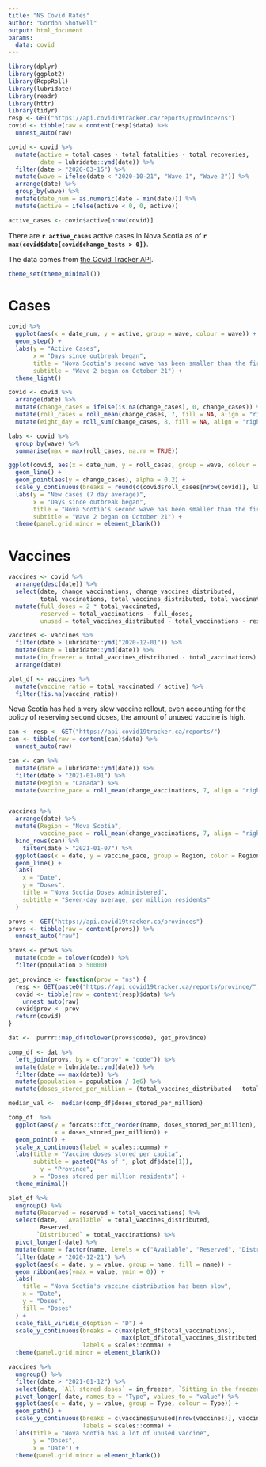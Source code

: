 ```yaml
---
title: "NS Covid Rates"
author: "Gordon Shotwell"
output: html_document
params:
  data: covid
---
```


```r
library(dplyr)
library(ggplot2)
library(RcppRoll)
library(lubridate)
library(readr)
library(httr)
library(tidyr)
resp <- GET("https://api.covid19tracker.ca/reports/province/ns")
covid <- tibble(raw = content(resp)$data) %>% 
  unnest_auto(raw)

covid <- covid %>% 
  mutate(active = total_cases - total_fatalities - total_recoveries,
         date = lubridate::ymd(date)) %>%
  filter(date > "2020-03-15") %>% 
  mutate(wave = ifelse(date < "2020-10-21", "Wave 1", "Wave 2")) %>% 
  arrange(date) %>% 
  group_by(wave) %>% 
  mutate(date_num = as.numeric(date - min(date))) %>% 
  mutate(active = ifelse(active < 0, 0, active)) 

active_cases <- covid$active[nrow(covid)]
```

There are **`r active_cases`** active cases in Nova Scotia as of **`r max(covid$date[covid$change_tests > 0])`**.

The data comes from [the Covid Tracker API](https://api.covid19tracker.ca/). 

```r
theme_set(theme_minimal())
```

# Cases

```r
covid %>% 
  ggplot(aes(x = date_num, y = active, group = wave, colour = wave)) +
  geom_step() +
  labs(y = "Active Cases",
       x = "Days since outbreak began",
       title = "Nova Scotia's second wave has been smaller than the first",
       subtitle = "Wave 2 began on October 21") +
  theme_light()

covid <- covid %>% 
  arrange(date) %>% 
  mutate(change_cases = ifelse(is.na(change_cases), 0, change_cases)) %>% 
  mutate(roll_cases = roll_mean(change_cases, 7, fill = NA, align = "right")) %>%
  mutate(eight_day = roll_sum(change_cases, 8, fill = NA, align = "right")) 

labs <- covid %>% 
  group_by(wave) %>% 
  summarise(max = max(roll_cases, na.rm = TRUE))

ggplot(covid, aes(x = date_num, y = roll_cases, group = wave, colour = wave)) +
  geom_line() +
  geom_point(aes(y = change_cases), alpha = 0.2) +
  scale_y_continuous(breaks = round(c(covid$roll_cases[nrow(covid)], labs$max), 1)) +
  labs(y = "New cases (7 day average)",
       x = "Days since outbreak began",
       title = "Nova Scotia's second wave has been smaller than the first",
       subtitle = "Wave 2 began on October 21") +
  theme(panel.grid.minor = element_blank())
```

# Vaccines

```r
vaccines <- covid %>% 
  arrange(desc(date)) %>% 
  select(date, change_vaccinations, change_vaccines_distributed, 
         total_vaccinations, total_vaccines_distributed, total_vaccinated, active) %>% 
  mutate(full_doses = 2 * total_vaccinated,
         reserved = total_vaccinations - full_doses,
         unused = total_vaccines_distributed - total_vaccinations - reserved)

vaccines <- vaccines %>% 
  filter(date > lubridate::ymd("2020-12-01")) %>% 
  mutate(date = lubridate::ymd(date)) %>% 
  mutate(in_freezer = total_vaccines_distributed - total_vaccinations) %>% 
  arrange(date)

plot_df <- vaccines %>% 
  mutate(vaccine_ratio = total_vaccinated / active) %>% 
  filter(!is.na(vaccine_ratio)) 
```


Nova Scotia has had a very slow vaccine rollout, even accounting for the policy of reserving second doses, the amount of unused vaccine is high. 

```r
can <- resp <- GET("https://api.covid19tracker.ca/reports/")
can <- tibble(raw = content(can)$data) %>% 
  unnest_auto(raw)

can <- can %>% 
  mutate(date = lubridate::ymd(date)) %>% 
  filter(date > "2021-01-01") %>% 
  mutate(Region = "Canada") %>% 
  mutate(vaccine_pace = roll_mean(change_vaccinations, 7, align = "right", fill = 0, na.rm = TRUE) / 37)


vaccines %>% 
  arrange(date) %>% 
  mutate(Region = "Nova Scotia",
         vaccine_pace = roll_mean(change_vaccinations, 7, align = "right", fill = 0, na.rm = TRUE) / 0.9) %>% 
  bind_rows(can) %>% 
    filter(date > "2021-01-07") %>% 
  ggplot(aes(x = date, y = vaccine_pace, group = Region, color = Region)) +
  geom_line() +
  labs(
    x = "Date",
    y = "Doses",
    title = "Nova Scotia Doses Administered",
    subtitle = "Seven-day average, per million residents"
  )
```

```r
provs <- GET("https://api.covid19tracker.ca/provinces")
provs <- tibble(raw = content(provs)) %>% 
  unnest_auto("raw")

provs <- provs %>% 
  mutate(code = tolower(code)) %>% 
  filter(population > 50000)

get_province <- function(prov = "ns") {
  resp <- GET(paste0("https://api.covid19tracker.ca/reports/province/", prov), query = list(after = Sys.Date() - 7))
  covid <- tibble(raw = content(resp)$data) %>% 
    unnest_auto(raw)
  covid$prov <- prov
  return(covid)
}

dat <-  purrr::map_df(tolower(provs$code), get_province)

comp_df <- dat %>% 
  left_join(provs, by = c("prov" = "code")) %>% 
  mutate(date = lubridate::ymd(date)) %>% 
  filter(date == max(date)) %>% 
  mutate(population = population / 1e6) %>% 
  mutate(doses_stored_per_million = (total_vaccines_distributed - total_vaccinations) / population)

median_val <-  median(comp_df$doses_stored_per_million)

comp_df  %>% 
  ggplot(aes(y = forcats::fct_reorder(name, doses_stored_per_million), 
             x = doses_stored_per_million)) +
  geom_point() +
  scale_x_continuous(label = scales::comma) +
  labs(title = "Vaccine doses stored per capita",
       subtitle = paste0("As of ", plot_df$date[1]),
         y = "Province",
       x = "Doses stored per million residents") + 
  theme_minimal()

```

```r
plot_df %>%
  ungroup() %>% 
  mutate(Reserved = reserved + total_vaccinations) %>% 
  select(date,  `Available` = total_vaccines_distributed, 
         Reserved,
        `Distributed` = total_vaccinations) %>% 
  pivot_longer(-date) %>% 
  mutate(name = factor(name, levels = c("Available", "Reserved", "Distributed"))) %>% 
  filter(date > "2020-12-21") %>% 
  ggplot(aes(x = date, y = value, group = name, fill = name)) +
  geom_ribbon(aes(ymax = value, ymin = 0)) +
  labs(
    title = "Nova Scotia's vaccine distribution has been slow",
    x = "Date",
    y = "Doses",
    fill = "Doses"
  ) +
  scale_fill_viridis_d(option = "D") +
  scale_y_continuous(breaks = c(max(plot_df$total_vaccinations), 
                                max(plot_df$total_vaccines_distributed, na.rm = TRUE)),
                     labels = scales::comma) +
  theme(panel.grid.minor = element_blank())
```


```r
vaccines %>% 
  ungroup() %>% 
  filter(date > "2021-01-12") %>% 
  select(date, `All stored doses` = in_freezer, `Sitting in the freezer` = unused, `Reserved for second dose` = reserved) %>% 
  pivot_longer(-date, names_to = "Type", values_to = "value") %>% 
  ggplot(aes(x = date, y = value, group = Type, colour = Type)) +
  geom_path() +
  scale_y_continuous(breaks = c(vaccines$unused[nrow(vaccines)], vaccines$reserved[nrow(vaccines)], vaccines$in_freezer[nrow(vaccines)]),
                     labels = scales::comma) +
  labs(title = "Nova Scotia has a lot of unused vaccine",
       y = "Doses",
       x = "Date") +
  theme(panel.grid.minor = element_blank()) 
```





